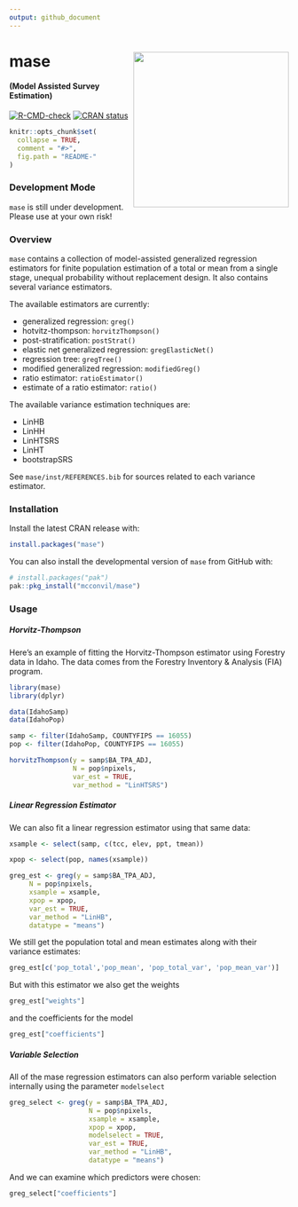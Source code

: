 ```yaml
---
output: github_document
---
```


# mase <a><img src='figs/mase_hex.png' align="right" height="280" /></a>

#### (Model Assisted Survey Estimation)
<!-- README.md is generated from README.Rmd. Please edit that file -->

 <!-- badges: start -->
  [![R-CMD-check](https://github.com/mcconvil/mase/actions/workflows/R-CMD-check.yaml/badge.svg)](https://github.com/mcconvil/mase/actions/workflows/R-CMD-check.yaml)
   [![CRAN status](https://www.r-pkg.org/badges/version/mase)](https://CRAN.R-project.org/package=mase)
  <!-- badges: end -->

```r
knitr::opts_chunk$set(
  collapse = TRUE,
  comment = "#>",
  fig.path = "README-"
)
```

### Development Mode

`mase` is still under development.  Please use at your own risk!  

### Overview

`mase` contains a collection of model-assisted generalized regression estimators for finite population estimation of a total or mean from a single stage, unequal probability without replacement design.  It also contains several variance estimators.

The available estimators are currently:

  - generalized regression: `greg()`
  - hotvitz-thompson: `horvitzThompson()`
  - post-stratification: `postStrat()`
  - elastic net generalized regression: `gregElasticNet()`
  - regression tree: `gregTree()`
  - modified generalized regression: `modifiedGreg()`
  - ratio estimator: `ratioEstimator()`
  - estimate of a ratio estimator: `ratio()`
  
The available variance estimation techniques are:

  - LinHB
  - LinHH
  - LinHTSRS 
  - LinHT
  - bootstrapSRS
  
See `mase/inst/REFERENCES.bib` for sources related to each variance estimator.
  

### Installation

Install the latest CRAN release with:

```r
install.packages("mase")
```

You can also install the developmental version of `mase` from GitHub with:

```r
# install.packages("pak")
pak::pkg_install("mcconvil/mase")
```

### Usage

##### Horvitz-Thompson

Here's an example of fitting the Horvitz-Thompson estimator using Forestry data in Idaho. The data comes from the Forestry Inventory & Analysis (FIA) program. 

```r
library(mase)
library(dplyr)

data(IdahoSamp)
data(IdahoPop)

samp <- filter(IdahoSamp, COUNTYFIPS == 16055) 
pop <- filter(IdahoPop, COUNTYFIPS == 16055) 

horvitzThompson(y = samp$BA_TPA_ADJ,
                N = pop$npixels,
                var_est = TRUE,
                var_method = "LinHTSRS")
```

##### Linear Regression Estimator

We can also fit a linear regression estimator using that same data:

```r
xsample <- select(samp, c(tcc, elev, ppt, tmean))

xpop <- select(pop, names(xsample))

greg_est <- greg(y = samp$BA_TPA_ADJ,
     N = pop$npixels,
     xsample = xsample,
     xpop = xpop,
     var_est = TRUE,
     var_method = "LinHB",
     datatype = "means")
```

We still get the population total and mean estimates along with their variance estimates:

```r
greg_est[c('pop_total','pop_mean', 'pop_total_var', 'pop_mean_var')]
```

But with this estimator we also get the weights

```r
greg_est["weights"]
```

and the coefficients for the model

```r
greg_est["coefficients"]
```


##### Variable Selection

All of the mase regression estimators can also perform variable selection internally using the parameter `modelselect`

```r
greg_select <- greg(y = samp$BA_TPA_ADJ,
                    N = pop$npixels,
                    xsample = xsample,
                    xpop = xpop,
                    modelselect = TRUE,
                    var_est = TRUE,
                    var_method = "LinHB",
                    datatype = "means")
```

And we can examine which predictors were chosen:

```r
greg_select["coefficients"]
```

